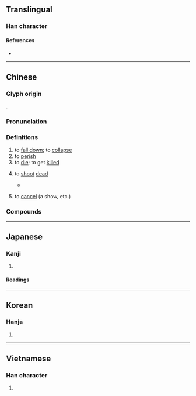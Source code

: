 {{also|毙}}
{{character info/new}}
==Translingual==

===Han character===
{{Han char|rn=66|rad=攴|as=14|sn=18|four=98211|canj=FKMNP|ids=⿱敝死}}

====References====
* {{Han ref|kx=0476.090|dkj=13417|dj=0831.080|hdz=21478.050|uh=6583|ud=25987|bh=C0C5|bd=49349}}

----

==Chinese==
{{zh-forms|s=毙}}

===Glyph origin===
{{Han etym}}
{{Han compound|敝|死|c1=p|c2=s|t2=death|ls=psc}}.

===Pronunciation===
{{zh-pron
|m=bì
|c=bai6
|h=pfs=pi
|md=
|mn=xm,qz,tw:pē/zz:pī/xm,twv:pè
|w=
|mc=y
|oc=y
|cat=v
}}

===Definitions===
{{zh-hanzi}}

# to [[fall down]]; to [[collapse]]
# to [[perish]]
# to [[die]]; to get [[killed]]
# {{lb|zh|colloquial}} to [[shoot]] [[dead]]
#* {{zh-x|到 時候 我 就 斃 了 他們|I would '''shoot''' them '''dead''' then|ref='''2001''', {{w|Chiung Yao}}, {{w|zh:情深深雨濛濛|情深深雨濛濛}} (episode 1<!--, 34:35-->, Mainland version)}}
# {{lb|zh|colloquial}} to [[cancel]] (a show, etc.)

===Compounds===
{{zh-der|槍斃|擊斃|斃命|倒斃|勒斃|待斃|暴斃|束手就斃|斃傷|瘐斃|路斃|酷斃|自斃|射斃|束手待斃|坐以待斃|安坐待斃|坐而待斃|斂手待斃|作法自斃|多行不義必自斃|為法自斃}}

----

==Japanese==

===Kanji===
{{ja-kanji|grade=|rs=攴14}}

# {{defn|lang=ja|sort=攴14}}

====Readings====
{{ja-readings
|goon=べ
|kanon=へい
|kun=たお-れる, たお-す
}}

----

==Korean==

===Hanja===
{{ko-hanja|hangeul=폐|eumhun=|rv=pye|mr=p'ye|y=phyey}}

# {{defn|lang=ko|sort=攴14}}

----

==Vietnamese==

===Han character===
{{vi-hantu|[[tệ]], [[tễ]]|rs=攴14}}

# {{defn|lang=vi|sort=攴14}}
